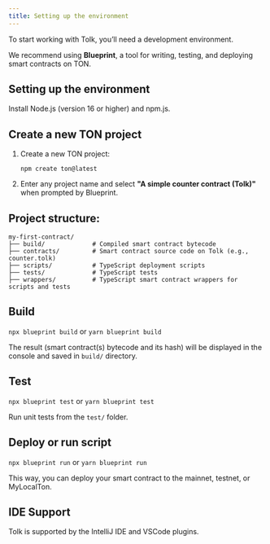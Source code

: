 ```yaml
---
title: Setting up the environment
---
```


To start working with Tolk, you’ll need a development environment.

We recommend using **Blueprint**, a tool for writing, testing, and deploying smart contracts on TON.

## Setting up the environment

Install Node.js (version 16 or higher) and npm.js.

## Create a new TON project

1. Create a new TON project:

   ```
   npm create ton@latest
   ```

2. Enter any project name and select **"A simple counter contract (Tolk)"** when prompted by Blueprint.

## Project structure:

```
my-first-contract/
├── build/             # Compiled smart contract bytecode
├── contracts/         # Smart contract source code on Tolk (e.g., counter.tolk)
├── scripts/           # TypeScript deployment scripts
├── tests/             # TypeScript tests
├── wrappers/          # TypeScript smart contract wrappers for scripts and tests
```

## Build

`npx blueprint build` or `yarn blueprint build`

The result (smart contract(s) bytecode and its hash) will be displayed in the console and saved in `build/` directory.

## Test

`npx blueprint test` or `yarn blueprint test`

Run unit tests from the `test/` folder.

## Deploy or run script

`npx blueprint run` or `yarn blueprint run`

This way, you can deploy your smart contract to the mainnet, testnet, or MyLocalTon.

## IDE Support

Tolk is supported by the IntelliJ IDE and VSCode plugins.
